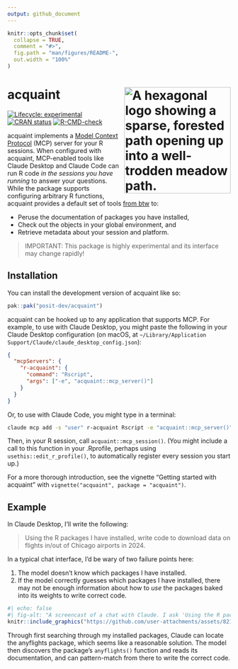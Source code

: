 ```yaml
---
output: github_document
---
```


<!-- README.md is generated from README.Rmd. Please edit that file -->

```r
knitr::opts_chunk$set(
  collapse = TRUE,
  comment = "#>",
  fig.path = "man/figures/README-",
  out.width = "100%"
)
```

# acquaint <a href="https://simonpcouch.github.io/acquaint/"><img src="man/figures/logo.png" align="right" height="240" alt="A hexagonal logo showing a sparse, forested path opening up into a well-trodden meadow path." /></a>

<!-- badges: start -->
[![Lifecycle: experimental](https://img.shields.io/badge/lifecycle-experimental-orange.svg)](https://lifecycle.r-lib.org/articles/stages.html#experimental)
[![CRAN status](https://www.r-pkg.org/badges/version/acquaint)](https://CRAN.R-project.org/package=acquaint)
[![R-CMD-check](https://github.com/simonpcouch/acquaint/actions/workflows/R-CMD-check.yaml/badge.svg)](https://github.com/simonpcouch/acquaint/actions/workflows/R-CMD-check.yaml)
<!-- badges: end -->

acquaint implements a [Model Context Protocol](https://modelcontextprotocol.io/) (MCP) server for your R sessions. When configured with acquaint, MCP-enabled tools like Claude Desktop and Claude Code can run R code _in the sessions you have running_ to answer your questions. While the package supports configuring arbitrary R functions, acquaint provides a default set of tools [from btw](https://posit-dev.github.io/btw/) to:

* Peruse the documentation of packages you have installed,
* Check out the objects in your global environment, and
* Retrieve metadata about your session and platform.

> IMPORTANT:
> This package is highly experimental and its interface may change rapidly!

## Installation

You can install the development version of acquaint like so:

```r
pak::pak("posit-dev/acquaint")
```

acquaint can be hooked up to any application that supports MCP. For example, to use with Claude Desktop, you might paste the following in your Claude Desktop configuration (on macOS, at  `~/Library/Application Support/Claude/claude_desktop_config.json`):

```json
{
  "mcpServers": {
    "r-acquaint": {
      "command": "Rscript",
      "args": ["-e", "acquaint::mcp_server()"]
    }
  }
}
```

Or, to use with Claude Code, you might type in a terminal:

```bash
claude mcp add -s "user" r-acquaint Rscript -e "acquaint::mcp_server()"
```

Then, in your R session, call `acquaint::mcp_session()`. (You might include a call to this function in your .Rprofile, perhaps using `usethis::edit_r_profile()`, to automatically register every session you start up.)

For a more thorough introduction, see the vignette "Getting started with acquaint" with `vignette("acquaint", package = "acquaint")`.

## Example

In Claude Desktop, I'll write the following:

> Using the R packages I have installed, write code to download data on flights in/out of Chicago airports in 2024.

In a typical chat interface, I'd be wary of two failure points here:

1) The model doesn't know which packages I have installed.
2) If the model correctly guesses which packages I have installed, there may not be enough information about how to _use_ the packages baked into its weights to write correct code.

```r
#| echo: false
#| fig-alt: "A screencast of a chat with Claude. I ask 'Using the R packages I have installed, write code to download data on flights in/out of Chicago airports in 2024.' and, after searching through the documentation of my currently installed R packages, Claude writes R code to do so."
knitr::include_graphics("https://github.com/user-attachments/assets/821ea3d6-4e30-46d6-ab9b-301276af2c35")
```

Through first searching through my installed packages, Claude can locate the anyflights package, which seems like a reasonable solution. The model then discovers the package's `anyflights()` function and reads its documentation, and can pattern-match from there to write the correct code.
